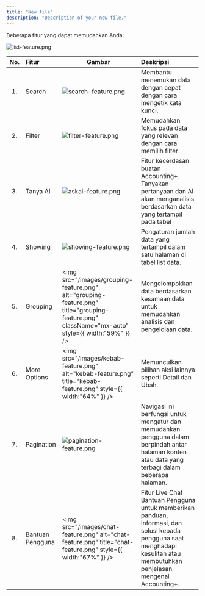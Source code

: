```yaml
---
title: "New file"
description: "Description of your new file."
---
```


<Tip>
  Beberapa fitur yang dapat memudahkan Anda:

  ![list-feature.png](/images/list-feature.png)

  | No. | **Fitur**        | Gambar                                                                                                                                                   | **Deskripsi**                                                                                                                                                                 |
  | :-: | :--------------- | -------------------------------------------------------------------------------------------------------------------------------------------------------- | :---------------------------------------------------------------------------------------------------------------------------------------------------------------------------- |
  | 1.  | Search           | ![search-feature.png](/images/search-feature.png)                                                                                                        | Membantu menemukan data dengan cepat dengan cara mengetik kata kunci.                                                                                                         |
  | 2.  | Filter           | ![filter-feature.png](/images/filter-feature.png)                                                                                                        | Memudahkan fokus pada data yang relevan dengan cara memilih filter.                                                                                                           |
  | 3.  | Tanya AI         | ![askai-feature.png](/images/faskai-feature.png)                                                                                                         | Fitur kecerdasan buatan Accounting\+. Tanyakan pertanyaan dan AI akan menganalisis berdasarkan data yang tertampil pada tabel                                                 |
  | 4.  | Showing          | ![showing-feature.png](/images/showing-feature.png)                                                                                                      | Pengaturan jumlah data yang tertampil dalam satu halaman di tabel list data.                                                                                                  |
  | 5.  | Grouping         | <img   src="/images/grouping-feature.png"   alt="grouping-feature.png"   title="grouping-feature.png"   className="mx-auto"   style={{ width:"59%" }} /> | Mengelompokkan data berdasarkan kesamaan data untuk memudahkan analisis dan pengelolaan data.                                                                                 |
  | 6.  | More Options     | <img   src="/images/kebab-feature.png"   alt="kebab-feature.png"   title="kebab-feature.png"   style={{ width:"64%" }} />                                | Memunculkan pilihan aksi lainnya seperti Detail dan Ubah.                                                                                                                     |
  | 7.  | Pagination       | ![pagination-feature.png](/images/pagination-feature.png)                                                                                                | Navigasi ini berfungsi untuk mengatur dan memudahkan pengguna dalam berpindah antar halaman konten atau data yang terbagi dalam beberapa halaman.                             |
  | 8.  | Bantuan Pengguna | <img   src="/images/chat-feature.png"   alt="chat-feature.png"   title="chat-feature.png"   style={{ width:"67%" }} />                                   | Fitur Live Chat Bantuan Pengguna untuk memberikan panduan, informasi, dan solusi kepada pengguna saat menghadapi kesulitan atau membutuhkan penjelasan mengenai Accounting\+. |
</Tip>
